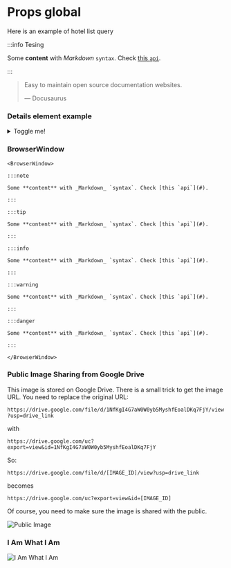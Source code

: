 
# Props global

Here is an example of hotel list query

<GraphqlSample query={testQuerySampleA} />

:::info Tesing

Some **content** with _Markdown_ `syntax`. Check [this `api`](#).

:::

> Easy to maintain open source documentation websites.
>
> — Docusaurus

### Details element example

<details>
    <summary>Toggle me!</summary>
    <div>
        <div>This is the detailed content</div>
        <br/>
        <details>
            <summary>
                Nested toggle! Some surprise inside...
            </summary>
            <div>😲😲😲😲😲</div>
        </details>
    </div>
</details>

### BrowserWindow

```mdx-code-block
<BrowserWindow>

:::note

Some **content** with _Markdown_ `syntax`. Check [this `api`](#).

:::

:::tip

Some **content** with _Markdown_ `syntax`. Check [this `api`](#).

:::

:::info

Some **content** with _Markdown_ `syntax`. Check [this `api`](#).

:::

:::warning

Some **content** with _Markdown_ `syntax`. Check [this `api`](#).

:::

:::danger

Some **content** with _Markdown_ `syntax`. Check [this `api`](#).

:::

</BrowserWindow>
```

### Public Image Sharing from Google Drive

This image is stored on Google Drive. There is a small trick to get the image URL. You need to replace the original URL:

`https://drive.google.com/file/d/1NfKgI4G7aW0W0yb5MyshfEoalDKq7FjY/view?usp=drive_link`

with

`https://drive.google.com/uc?export=view&id=1NfKgI4G7aW0W0yb5MyshfEoalDKq7FjY`

So:

`https://drive.google.com/file/d/[IMAGE_ID]/view?usp=drive_link`

becomes

`https://drive.google.com/uc?export=view&id=[IMAGE_ID]`

Of course, you need to make sure the image is shared with the public.

![Public Image](https://drive.google.com/uc?export=view&id=12KCTE3drVajTYyErwzyi65Wi_yrqR33h)

### I Am What I Am

![I Am What I Am](https://drive.google.com/uc?export=view&id=1NfKgI4G7aW0W0yb5MyshfEoalDKq7FjY)
